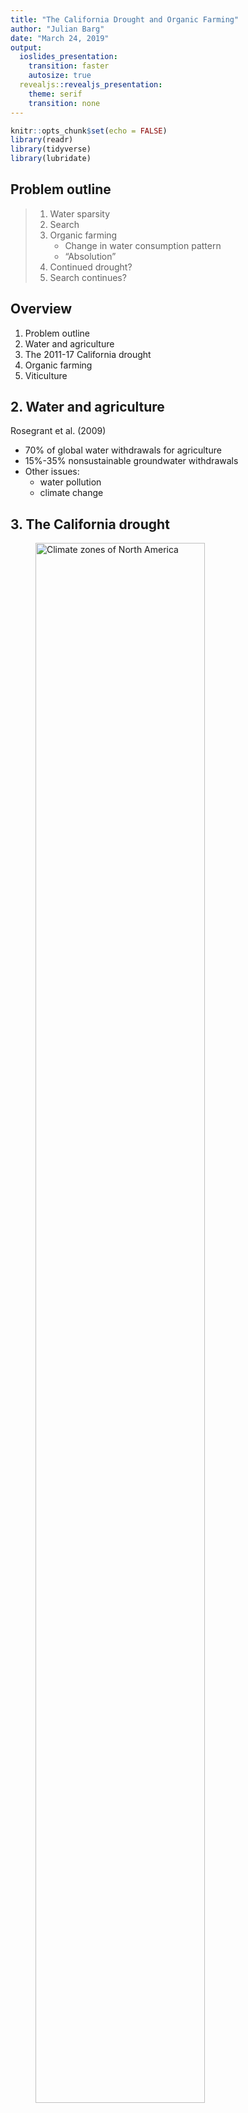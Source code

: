 ```yaml
---
title: "The California Drought and Organic Farming"
author: "Julian Barg"
date: "March 24, 2019"
output:
  ioslides_presentation:
    transition: faster
    autosize: true
  revealjs::revealjs_presentation:
    theme: serif
    transition: none
---
```


```r
knitr::opts_chunk$set(echo = FALSE)
library(readr)
library(tidyverse)
library(lubridate)
```

## Problem outline

> 1. Water sparsity
> 2. Search
> 3. Organic farming
>     - Change in water consumption pattern
>     - "Absolution"
> 4. Continued drought?
> 5. Search continues?

## Overview

1. Problem outline
2. Water and agriculture
3. The 2011-17 California drought
4. Organic farming
5. Viticulture

## 2. Water and agriculture

Rosegrant et al. (2009)

- 70% of global water withdrawals for agriculture
- 15%-35% nonsustainable groundwater withdrawals
- Other issues:
    - water pollution
    - climate change

## 3. The California drought

![Climate zones of North America](images/us_climate.png){width=80%}

---

![Mediterranian climate zones](images/mediterranian.png){width=90%}

---

### Agriculture I 

(Cooley et al. 2015)

- Supplying 1/10 of US agricultural production (by value)
- Biggest agricultural exporter
- Absolute monopoly (in NA) on Olives, Walnuts, Artichokes, Dates etc.

---

### Agriculture II

> - Major contributor to US food self-sufficiency
>     - Potentially contributing to resilience
> - Far cry from progressive food system, e.g.
>     - Local food system (Martinez et al. 2010)
>     - Circular economy (Jurgilevich 2016)
>     - Food justice (Cadieux & Slocum 2015)

---

### Precipitation

![](images/california_precipitation.png){width=80%}
https://www.ncdc.noaa.gov/cag/statewide/time-series/4/pcp/60/6/1960-2019?base_prd=true&firstbaseyear=1920&lastbaseyear=2019&filter=true&filterType=loess

## Water use{.smaller}

```r
cali_water <- read_csv("data/cali_water.csv")
ylab <- c(7.5, 10, 12.5, 15, 17.5)
cali_water %>%
  group_by(Reporting_Month) %>%
  summarize(water_production = sum(Production_Reported)) %>%
  ggplot(aes(x=Reporting_Month, y=water_production)) +
  geom_line() +
  labs(x=element_blank(), y="Water production (in billion gallons)") +
  scale_y_continuous(labels = paste0(ylab, "B"), breaks = 10^9 * ylab)
```

## Organic farming

> - Drought and organic farming are independent phenomena
> - Drought could boost organic farming
> - Prohibits use of synthetic fertilizers and pestizides
> - No rules regarding water use
> - Could protect water sources through less pollution, soil protection

## Viticulture

> - Producer more prominent
> - More likely to advertise organic label
> - Scale (number) in California lends itself to quantitative analysis

## Outlook

> - Organic farming can address some environmental concerns - but there is no reason to believe it can address all concerns. #Todo: add annual review source.
> - More severe drought could threaten "luxury agriculture" - how would organic farming be affected?


## Data sources:

California water data: 

  - https://data.ca.gov/dataset/drinking-water-public-water-system-operations-monthly-water-production-and-conservation

Vineyards/wineries: 

  - https://github.com/julianbarg/wine_spider 
  - https://github.com/julianbarg/wine_spider

## References:

- Cadieux, K. V., Slocum, R., & Cadieux, K. V. (2015). What does it mean to do food justice? What does it mean to do food justice? Journal of Political Ecology, 22, 1–26. Retrieved from http://digitalcommons.hamline.edu/cla_faculty
- Cooley, H., Donnelly, K., Phurisamban, R., & Subramanian, M. (2015). Impacts of California’s ongoing Drought: Agriculture.
- Jurgilevich, A., Birge, T., Kentala-Lehtonen, J., Korhonen-Kurki, K., Pietikäinen, J., Saikku, L., & Schösler, H. (2016). Transition towards circular economy in the food system. Sustainability (Switzerland), 8(1), 1–14. https://doi.org/10.3390/su8010069
- Martinez, S., Hand, M., Pra, M. Da, Pollack, S., Ralston, K., Smith, T., … Newman, C. (2010). Local Food Systems: Concepts, Impacts, and Issues. Err 97, (97), 80.
- Peel, M. C., Finlayson, B. L., & McMahon, T. A. (2007). Updated world map of the Köppen-Geiger climate classification. Hydrology and Earth System Sciences, 11(5), 1633–1644. https://doi.org/10.5194/hess-11-1633-2007
- Rosegrant, M. W., Ringler, C., & Zhu, T. (2009). Water for Agriculture: Maintaining Food Security under Growing Scarcity. Annual Review of Environment and Resources, 34(1), 205–222. https://doi.org/10.1146/annurev.environ.030308.090351

